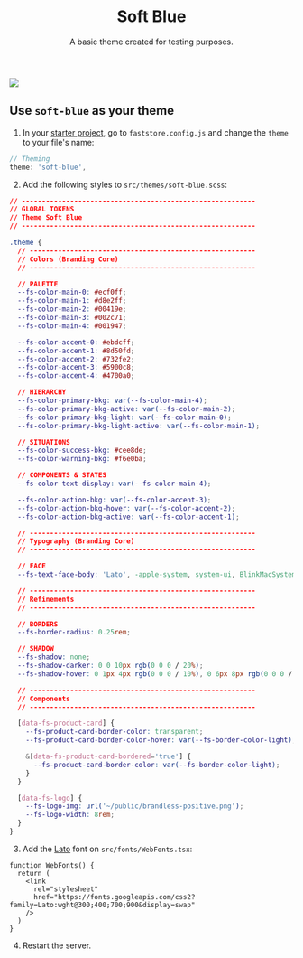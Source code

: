 
<header>

# Soft Blue

A basic theme created for testing purposes.

</header>

<section className="section-theme">
 <div className="section-theme-img">
   <img
    src="https://vtexhelp.vtexassets.com/assets/docs/src/soft-blue___b51efd8dd7623f9493efd77180ffc618.png"
  />
 </div>

  <article>

## Use `soft-blue` as your theme

1. In your [starter project](https://github.com/vtex-sites/starter.store), go to `faststore.config.js` and change the `theme` to your file's name:

```js
// Theming
theme: 'soft-blue',
```

2. Add the following styles to `src/themes/soft-blue.scss`:

```css
// ----------------------------------------------------------
// GLOBAL TOKENS
// Theme Soft Blue
// ----------------------------------------------------------

.theme {
  // --------------------------------------------------------
  // Colors (Branding Core)
  // --------------------------------------------------------

  // PALETTE
  --fs-color-main-0: #ecf0ff;
  --fs-color-main-1: #d8e2ff;
  --fs-color-main-2: #00419e;
  --fs-color-main-3: #002c71;
  --fs-color-main-4: #001947;

  --fs-color-accent-0: #ebdcff;
  --fs-color-accent-1: #8d50fd;
  --fs-color-accent-2: #732fe2;
  --fs-color-accent-3: #5900c8;
  --fs-color-accent-4: #4700a0;

  // HIERARCHY
  --fs-color-primary-bkg: var(--fs-color-main-4);
  --fs-color-primary-bkg-active: var(--fs-color-main-2);
  --fs-color-primary-bkg-light: var(--fs-color-main-0);
  --fs-color-primary-bkg-light-active: var(--fs-color-main-1);

  // SITUATIONS
  --fs-color-success-bkg: #cee8de;
  --fs-color-warning-bkg: #f6e0ba;

  // COMPONENTS & STATES
  --fs-color-text-display: var(--fs-color-main-4);

  --fs-color-action-bkg: var(--fs-color-accent-3);
  --fs-color-action-bkg-hover: var(--fs-color-accent-2);
  --fs-color-action-bkg-active: var(--fs-color-accent-1);

  // --------------------------------------------------------
  // Typography (Branding Core)
  // --------------------------------------------------------

  // FACE
  --fs-text-face-body: 'Lato', -apple-system, system-ui, BlinkMacSystemFont, sans-serif;

  // --------------------------------------------------------
  // Refinements
  // --------------------------------------------------------

  // BORDERS
  --fs-border-radius: 0.25rem;

  // SHADOW
  --fs-shadow: none;
  --fs-shadow-darker: 0 0 10px rgb(0 0 0 / 20%);
  --fs-shadow-hover: 0 1px 4px rgb(0 0 0 / 10%), 0 6px 8px rgb(0 0 0 / 10%);

  // --------------------------------------------------------
  // Components
  // --------------------------------------------------------

  [data-fs-product-card] {
    --fs-product-card-border-color: transparent;
    --fs-product-card-border-color-hover: var(--fs-border-color-light);

    &[data-fs-product-card-bordered='true'] {
      --fs-product-card-border-color: var(--fs-border-color-light);
    }
  }

  [data-fs-logo] {
    --fs-logo-img: url('~/public/brandless-positive.png');
    --fs-logo-width: 8rem;
  }
}
```

3. Add the [Lato](https://fonts.google.com/specimen/Lato?query=lato) font on `src/fonts/WebFonts.tsx`:

```tsx
function WebFonts() {
  return (
    <link
      rel="stylesheet"
      href="https://fonts.googleapis.com/css2?family=Lato:wght@300;400;700;900&display=swap"
    />
  )
}
```

4. Restart the server.

  </article>
</section>
